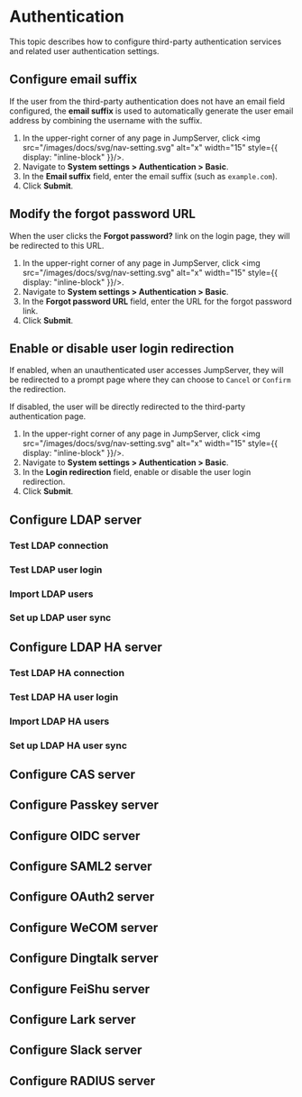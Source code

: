 
# Authentication


This topic describes how to configure third-party authentication services and related user authentication settings.

## Configure email suffix

If the user from the third-party authentication does not have an email field configured, the **email suffix** is used to automatically generate the user email address by combining the username with the suffix.

1. In the upper-right corner of any page in JumpServer, click <img src="/images/docs/svg/nav-setting.svg" alt="x" width="15" style={{ display: "inline-block" }}/>.
2. Navigate to **System settings > Authentication > Basic**.
3. In the **Email suffix** field, enter the email suffix (such as `example.com`).
4. Click **Submit**.

## Modify the forgot password URL

When the user clicks the **Forgot password?** link on the login page, they will be redirected to this URL.

1. In the upper-right corner of any page in JumpServer, click <img src="/images/docs/svg/nav-setting.svg" alt="x" width="15" style={{ display: "inline-block" }}/>.
2. Navigate to **System settings > Authentication > Basic**.
3. In the **Forgot password URL** field, enter the URL for the forgot password link.
4. Click **Submit**.

## Enable or disable user login redirection
If enabled, when an unauthenticated user accesses JumpServer, they will be redirected to a prompt page where they can choose to `Cancel` or `Confirm` the redirection. 

If disabled, the user will be directly redirected to the third-party authentication page.

1. In the upper-right corner of any page in JumpServer, click <img src="/images/docs/svg/nav-setting.svg" alt="x" width="15" style={{ display: "inline-block" }}/>.
2. Navigate to **System settings > Authentication > Basic**.
3. In the **Login redirection** field, enable or disable the user login redirection.
4. Click **Submit**.

## Configure LDAP server
### Test LDAP connection
### Test LDAP user login
### Import LDAP users
### Set up LDAP user sync

## Configure LDAP HA server
### Test LDAP HA connection
### Test LDAP HA user login
### Import LDAP HA users
### Set up LDAP HA user sync

## Configure CAS server

## Configure Passkey server

## Configure OIDC server

## Configure SAML2 server

## Configure OAuth2 server

## Configure WeCOM server

## Configure Dingtalk server

## Configure FeiShu server

## Configure Lark server

## Configure Slack server

## Configure RADIUS server